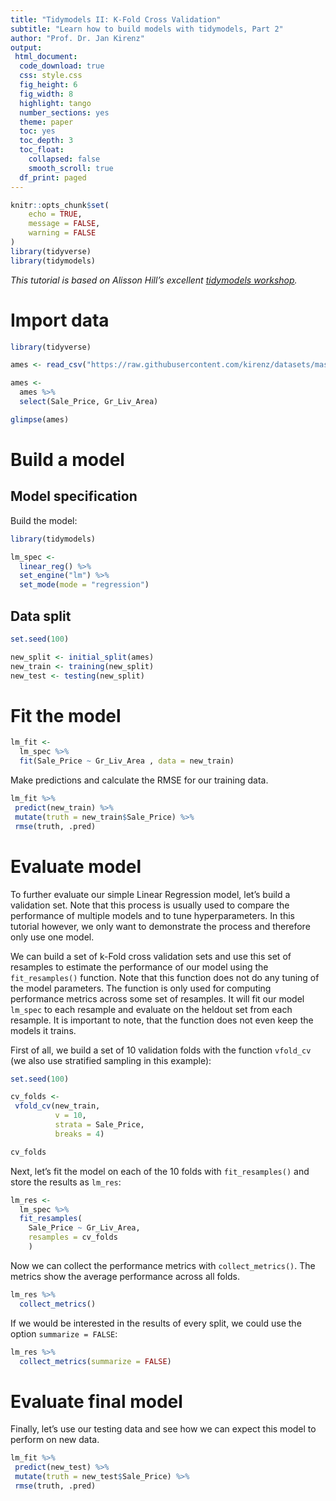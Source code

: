 ```yaml
---
title: "Tidymodels II: K-Fold Cross Validation"
subtitle: "Learn how to build models with tidymodels, Part 2"
author: "Prof. Dr. Jan Kirenz"
output:
 html_document:
  code_download: true 
  css: style.css 
  fig_height: 6
  fig_width: 8
  highlight: tango
  number_sections: yes
  theme: paper
  toc: yes
  toc_depth: 3
  toc_float: 
    collapsed: false
    smooth_scroll: true 
  df_print: paged
---
```


```r
knitr::opts_chunk$set(
	echo = TRUE,
	message = FALSE,
	warning = FALSE
)
library(tidyverse)
library(tidymodels)
```

*This tutorial is based on Alisson Hill's excellent [tidymodels workshop](https://alison.rbind.io/tags/tidymodels/).* 

# Import data

```r
library(tidyverse)

ames <- read_csv("https://raw.githubusercontent.com/kirenz/datasets/master/ames.csv")

ames <- 
  ames %>%
  select(Sale_Price, Gr_Liv_Area)

glimpse(ames)

```


# Build a model

## Model specification

Build the model:

```r
library(tidymodels)

lm_spec <- 
  linear_reg() %>% 
  set_engine("lm") %>% 
  set_mode(mode = "regression")

```

## Data split

```r
set.seed(100)

new_split <- initial_split(ames) 
new_train <- training(new_split) 
new_test <- testing(new_split)

```

# Fit the model

```r

lm_fit <- 
  lm_spec %>%
  fit(Sale_Price ~ Gr_Liv_Area , data = new_train)

```

Make predictions and calculate the RMSE for our training data. 

```r

lm_fit %>% 
 predict(new_train) %>%
 mutate(truth = new_train$Sale_Price) %>%
 rmse(truth, .pred)

```


# Evaluate model

To further evaluate our simple Linear Regression model, let's build a validation set. Note that this process is usually used to compare the performance of multiple models and to tune hyperparameters. In this tutorial however, we only want to demonstrate the process and therefore only use one model.   

We can build a set of k-Fold cross validation sets and use this set of resamples to estimate the performance of our model using the `fit_resamples()` function. Note that this function does not do any tuning of the model parameters. The function is only used for computing performance metrics across some set of resamples. It will fit our model `lm_spec` to each resample and evaluate on the heldout set from each resample. It is important to note, that the function does not even keep the models it trains. 

First of all, we build a set of 10 validation folds with the function `vfold_cv` (we also use stratified sampling in this example):

```r

set.seed(100)

cv_folds <-
 vfold_cv(new_train, 
          v = 10, 
          strata = Sale_Price,
          breaks = 4) 

cv_folds

```

Next, let's fit the model on each of the 10 folds with `fit_resamples()` and store the results as `lm_res`:

```r

lm_res <-
  lm_spec %>% 
  fit_resamples(
    Sale_Price ~ Gr_Liv_Area,
    resamples = cv_folds
    )

```

Now we can collect the performance metrics with `collect_metrics()`. The metrics show the average performance across all folds.

```r

lm_res %>% 
  collect_metrics()

```

If we would be interested in the results of every split, we could use the option `summarize = FALSE`:

```r
lm_res %>% 
  collect_metrics(summarize = FALSE)
```


# Evaluate final model

Finally, let's use our testing data and see how we can expect this model to perform on new data.

```r

lm_fit %>% 
 predict(new_test) %>%
 mutate(truth = new_test$Sale_Price) %>%
 rmse(truth, .pred)

```


